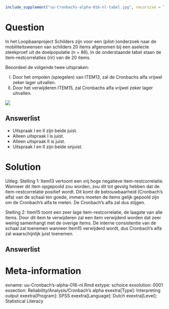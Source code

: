 ```r
include_supplement("uu-Cronbachs-alpha-016-nl-tabel.jpg", recursive = TRUE)
```



Question
========
  
In het Loopbaanproject Schilders zijn voor een (pilot-)onderzoek naar de mobiliteitswensen van schilders 20 items afgenomen bij een aselecte steekproef uit de doelpopulatie (n = 86). In de onderstaande tabel staan de item-restcorrelaties (rir) van de 20 items.

Beoordeel de volgende twee uitspraken:

I.	Door het ompolen (spiegelen) van ITEM13, zal de Cronbachs alfa vrijwel zeker lager uitvallen.
II.	Door het verwijderen ITEM15, zal Cronbachs alfa vrijwel zeker lager uitvallen.


![](uu-Cronbachs-alpha-016-nl-tabel.jpg)
  
Answerlist
----------
* Uitspraak I en II zijn beide juist.
* Alleen uitspraak I is juist.
* Alleen uitspraak II is juist.
* Uitspraak I en II zijn beide onjuist.


Solution
========
  
Uitleg: 
Stelling 1: Item13 vertoont een vrij hoge negatieve item-restcorrelatie. Wanneer dit item opgepoold zou worden, zou dit tot gevolg hebben dat de item-restcorrelatie positief wordt. Dit komt de betrouwbaarheid (Cronbach’s alfa) van de schaal ten goede, immers moeten de items gelijk gepoold zijn om de Cronbach’s alfa te meten. De Cronbach’s alfa zal dus stijgen.

Stelling 2: Item15 toont een zeer lage item-restcorrelatie, de laagste van alle items. Door dit item te verwijderen zal een item verwijderd worden dat zeer weinig samenhangt met de overige items. De interne consistentie van de schaal zal toenemen wanneer Item15 verwijderd wordt, dus Cronbach’s alfa zal waarschijnlijk juist toenemen.


Answerlist
----------


Meta-information
================
exname: uu-Cronbach's-alpha-016-nl.Rmd
extype: schoice
exsolution: 0001
exsection: Reliability/Analysis/Cronbach's alpha
exextra[Type]: Interpreting output
exextra[Program]: SPSS
exextra[Language]: Dutch
exextra[Level]: Statistical Literacy

